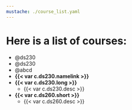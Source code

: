 ```yaml
---
mustache: ./course_list.yaml
---
```


# Here is a list of courses: {.unnumbered}

- @ds230
- @ds230
- @abcd
- **{{< var c.ds230.namelink >}}**
- **{{< var c.ds230.long >}}**
  - {{< var c.ds230.desc >}}
- **{{< var c.ds260.short >}}**
  - {{< var c.ds260.desc >}}


